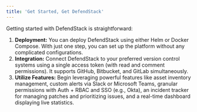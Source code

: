 ```yaml
---
title: 'Get Started, Get DefendStack'
---
```



Getting started with DefendStack is straightforward:

1. **Deployment:** You can deploy DefendStack using either Helm or Docker Compose. With just one step, you can set up the platform without any complicated configurations.
2. **Integration:** Connect DefendStack to your preferred version control systems using a single access token (with read and comment permissions). It supports GitHub, Bitbucket, and GitLab simultaneously.
3. **Utilize Features:** Begin leveraging powerful features like asset inventory management, custom alerts via Slack or Microsoft Teams, granular permissions with Auth + RBAC and SSO (e.g., Okta), an incident tracker for managing patches and prioritizing issues, and a real-time dashboard displaying live statistics.

